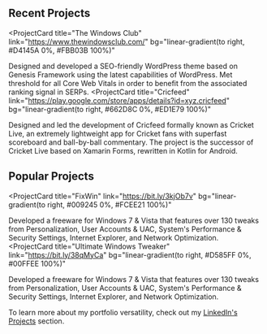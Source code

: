 ## Recent Projects

<ProjectCard
  title="The Windows Club"
  link="https://www.thewindowsclub.com/"
  bg="linear-gradient(to right, #D4145A 0%, #FBB03B 100%)"
>
  Designed and developed a SEO-friendly WordPress theme based on Genesis 
  Framework using the latest capabilities of WordPress. Met threshold for 
  all Core Web Vitals in order to benefit from the associated ranking signal in SERPs.
</ProjectCard>
<ProjectCard
  title="Cricfeed"
  link="https://play.google.com/store/apps/details?id=xyz.cricfeed"
  bg="linear-gradient(to right, #662D8C 0%, #ED1E79 100%)"
>
  Designed and led the development of Cricfeed formally known as Cricket Live, 
  an extremely lightweight app for Cricket fans with superfast scoreboard and 
  ball-by-ball commentary. The project is the successor of Cricket Live based 
  on Xamarin Forms, rewritten in Kotlin for Android.
</ProjectCard>

## Popular Projects

<ProjectCard
  title="FixWin"
  link="https://bit.ly/3kjOb7v"
  bg="linear-gradient(to right, #009245 0%, #FCEE21 100%)"
>
  Developed a freeware for Windows 7 & Vista that features over 130 tweaks 
  from Personalization, User Accounts & UAC, System's Performance & Security Settings, 
  Internet Explorer, and Network Optimization.
</ProjectCard>
<ProjectCard
  title="Ultimate Windows Tweaker"
  link="https://bit.ly/38qMyCa"
  bg="linear-gradient(to right, #D585FF 0%, #00FFEE 100%)"
>
  Developed a freeware for Windows 7 & Vista that features over 130 tweaks from 
  Personalization, User Accounts & UAC, System's Performance & Security Settings, 
  Internet Explorer, and Network Optimization.
</ProjectCard>

To learn more about my portfolio versatility, check out my [LinkedIn's Projects](https://www.linkedin.com/in/rkonit/details/projects/) section. 